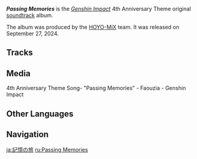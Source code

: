 {{Album Infobox
|title       = Passing Memories
|image       = Passing Memories.png
|type        = Original Game Soundtracks
|group       = Extended Plays
|medium      = Digital
|releaseDate = 2024-09-27
|length      = 28 min 57 sec - 8 Tracks
|spotify     = 19NN3LBBxLNx21zxs1WBv2
|youtube     = OLAK5uy_mPoUzVheLhDViEpenZZXmpVpk0EhWQ0wo
}}
'''''Passing Memories''''' is the ''[[Genshin Impact]]'' 4th Anniversary Theme original [[soundtrack]] album.

The album was produced by the [[HOYO-MiX]] team. It was released on September 27, 2024.

==Tracks==
{{Soundtracks by Category Table|Passing Memories Soundtracks|hidealbum=1}}
<!--
==Production Credits==
{| class="wikitable"
! Position
! Staff
|-
! 
| 
|}
-->
==Media==
<gallery>
4th Anniversary Theme Song- "Passing Memories" - Faouzia - Genshin Impact
</gallery>

==Other Languages==
{{Other Languages
|en       = Passing Memories
|zhs      = 
|zhs_rm   = 
|zht      = 
|zht_rm   = 
|zh_tl    = 
|ja       = 
|ja_rm    = 
|ja_tl    = 
|ko       = 
|ko_rm    = 
|ko_tl    = 
}}
<!--
==References==
{{Reflist}}
-->
==Navigation==
{{Album Navbox|main}}

[[ja:記憶の旅]]
[[ru:Passing Memories]]